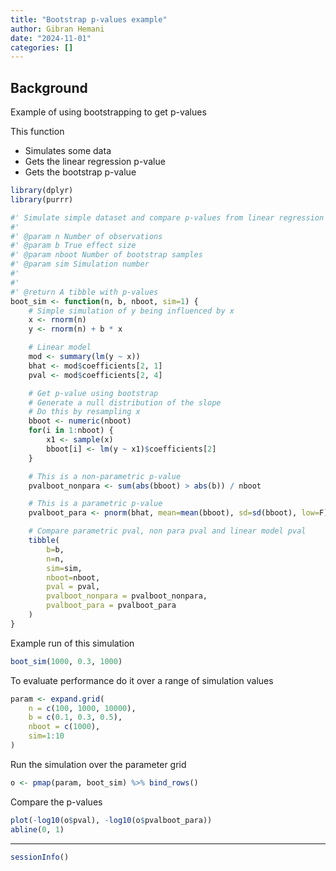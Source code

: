 ```yaml
---
title: "Bootstrap p-values example"
author: Gibran Hemani
date: "2024-11-01"
categories: []
---
```


## Background

Example of using bootstrapping to get p-values

This function 

- Simulates some data
- Gets the linear regression p-value
- Gets the bootstrap p-value

```r
library(dplyr)
library(purrr)

#' Simulate simple dataset and compare p-values from linear regression and bootstrap
#' 
#' @param n Number of observations
#' @param b True effect size
#' @param nboot Number of bootstrap samples
#' @param sim Simulation number
#' 
#' 
#' @return A tibble with p-values
boot_sim <- function(n, b, nboot, sim=1) {
    # Simple simulation of y being influenced by x
    x <- rnorm(n)
    y <- rnorm(n) + b * x

    # Linear model
    mod <- summary(lm(y ~ x))
    bhat <- mod$coefficients[2, 1]
    pval <- mod$coefficients[2, 4]

    # Get p-value using bootstrap
    # Generate a null distribution of the slope
    # Do this by resampling x
    bboot <- numeric(nboot)
    for(i in 1:nboot) {
        x1 <- sample(x)
        bboot[i] <- lm(y ~ x1)$coefficients[2]
    }

    # This is a non-parametric p-value
    pvalboot_nonpara <- sum(abs(bboot) > abs(b)) / nboot

    # This is a parametric p-value
    pvalboot_para <- pnorm(bhat, mean=mean(bboot), sd=sd(bboot), low=F)

    # Compare parametric pval, non para pval and linear model pval
    tibble(
        b=b,
        n=n,
        sim=sim,
        nboot=nboot,
        pval = pval,
        pvalboot_nonpara = pvalboot_nonpara,
        pvalboot_para = pvalboot_para
    )
}
```


Example run of this simulation

```r
boot_sim(1000, 0.3, 1000)
```

To evaluate performance do it over a range of simulation values

```r
param <- expand.grid(
    n = c(100, 1000, 10000),
    b = c(0.1, 0.3, 0.5),
    nboot = c(1000),
    sim=1:10
)
```


Run the simulation over the parameter grid

```r
o <- pmap(param, boot_sim) %>% bind_rows()
```


Compare the p-values


```r
plot(-log10(o$pval), -log10(o$pvalboot_para))
abline(0, 1)
```


---

```r
sessionInfo()
```
